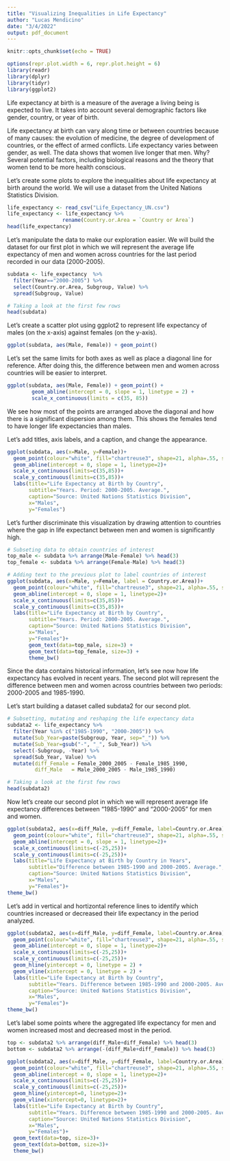 ```yaml
---
title: "Visualizing Inequalities in Life Expectancy"
author: "Lucas Mendicino"
date: "3/4/2022"
output: pdf_document
---
```


```r
knitr::opts_chunk$set(echo = TRUE)
```


```r
options(repr.plot.width = 6, repr.plot.height = 6)
library(readr)
library(dplyr)
library(tidyr)
library(ggplot2)
```


Life expectancy at birth is a measure of the average a living being is expected to live. It takes into account several demographic factors like gender, country, or year of birth.

Life expectancy at birth can vary along time or between countries because of many causes: the evolution of medicine, the degree of development of countries, or the effect of armed conflicts. Life expectancy varies between gender, as well. The data shows that women live longer that men. Why? Several potential factors, including biological reasons and the theory that women tend to be more health conscious.

Let's create some plots to explore the inequalities about life expectancy at birth around the world. We will use a dataset from the United Nations Statistics Division.

```r
life_expectancy <- read_csv("Life_Expectancy_UN.csv")
life_expectancy <- life_expectancy %>%
                  rename(Country.or.Area = `Country or Area`)
head(life_expectancy)
```

Let's manipulate the data to make our exploration easier. We will build the dataset for our first plot in which we will represent the average life expectancy of men and women across countries for the last period recorded in our data (2000-2005).


```r
subdata <- life_expectancy  %>% 
  filter(Year=="2000-2005") %>% 
  select(Country.or.Area, Subgroup, Value) %>% 
  spread(Subgroup, Value)

# Taking a look at the first few rows
head(subdata)
```

Let's create a scatter plot using ggplot2 to represent life expectancy of males (on the x-axis) against females (on the y-axis).


```r
ggplot(subdata, aes(Male, Female)) + geom_point()
```

Let's set the same limits for both axes as well as place a diagonal line for reference. After doing this, the difference between men and women across countries will be easier to interpret.


```r
ggplot(subdata, aes(Male, Female)) + geom_point() +
        geom_abline(intercept = 0, slope = 1, linetype = 2) +
        scale_x_continuous(limits = c(35, 85))
```

We see how most of the points are arranged above the diagonal and how there is a significant dispersion among them. This shows the females tend to have longer life expectancies than males.

Let's add titles, axis labels, and a caption, and change the appearance.

```r
ggplot(subdata, aes(x=Male, y=Female))+
  geom_point(colour="white", fill="chartreuse3", shape=21, alpha=.55, size=5)+
  geom_abline(intercept = 0, slope = 1, linetype=2)+
  scale_x_continuous(limits=c(35,85))+
  scale_y_continuous(limits=c(35,85))+
  labs(title="Life Expectancy at Birth by Country",
       subtitle="Years. Period: 2000-2005. Average.",
       caption="Source: United Nations Statistics Division",
       x="Males",
       y="Females")
```

Let's further discriminate this visualization by drawing attention to countries where the gap in life expectanct between men and women is significantly high.

```r
# Subseting data to obtain countries of interest
top_male <- subdata %>% arrange(Male-Female) %>% head(3)
top_female <- subdata %>% arrange(Female-Male) %>% head(3)

# Adding text to the previous plot to label countries of interest
ggplot(subdata, aes(x=Male, y=Female, label = Country.or.Area))+
  geom_point(colour="white", fill="chartreuse3", shape=21, alpha=.55, size=5)+
  geom_abline(intercept = 0, slope = 1, linetype=2)+
  scale_x_continuous(limits=c(35,85))+
  scale_y_continuous(limits=c(35,85))+
  labs(title="Life Expectancy at Birth by Country",
       subtitle="Years. Period: 2000-2005. Average.",
       caption="Source: United Nations Statistics Division",
       x="Males",
       y="Females")+
       geom_text(data=top_male, size=3) +
       geom_text(data=top_female, size=3) +
       theme_bw()
```


Since the data contains historical information, let's see now how life expectancy has evolved in recent years. The second plot will represent the difference between men and women across countries between two periods: 2000-2005 and 1985-1990.

Let's start building a dataset called subdata2 for our second plot.


```r
# Subsetting, mutating and reshaping the life expectancy data
subdata2 <- life_expectancy %>% 
  filter(Year %in% c("1985-1990", "2000-2005")) %>% 
  mutate(Sub_Year=paste(Subgroup, Year, sep="_")) %>% 
  mutate(Sub_Year=gsub("-", "_", Sub_Year)) %>% 
  select(-Subgroup, -Year) %>% 
  spread(Sub_Year, Value) %>% 
  mutate(diff_Female = Female_2000_2005 - Female_1985_1990, 
         diff_Male   = Male_2000_2005 - Male_1985_1990)

# Taking a look at the first few rows
head(subdata2)
```

Now let's create our second plot in which we will represent average life expectancy differences between "1985-1990" and "2000-2005" for men and women.

```r
ggplot(subdata2, aes(x=diff_Male, y=diff_Female, label=Country.or.Area))+
  geom_point(colour="white", fill="chartreuse3", shape=21, alpha=.55, size=5)+
  geom_abline(intercept = 0, slope = 1, linetype=2)+
  scale_x_continuous(limits=c(-25,25))+
  scale_y_continuous(limits=c(-25,25))+
  labs(title="Life Expectancy at Birth by Country in Years",
       subtitle="Difference between 1985-1990 and 2000-2005. Average.",
       caption="Source: United Nations Statistics Division",
       x="Males",
       y="Females")+
theme_bw()
```

Let's add in vertical and hortizontal reference lines to identify which countries increased or decreased their life expectancy in the period analyzed.


```r
ggplot(subdata2, aes(x=diff_Male, y=diff_Female, label=Country.or.Area))+
  geom_point(colour="white", fill="chartreuse3", shape=21, alpha=.55, size=5)+
  geom_abline(intercept = 0, slope = 1, linetype=2)+
  scale_x_continuous(limits=c(-25,25))+
  scale_y_continuous(limits=c(-25,25))+
  geom_hline(yintercept = 0, linetype = 2) +
  geom_vline(xintercept = 0, linetype = 2) +
  labs(title="Life Expectancy at Birth by Country",
       subtitle="Years. Difference between 1985-1990 and 2000-2005. Average.",
       caption="Source: United Nations Statistics Division",
       x="Males",
       y="Females")+
theme_bw()
```


Let's label some points where the aggregated life expectancy for men and women increased most and decreased most in the period.

```r
top <- subdata2 %>% arrange(diff_Male+diff_Female) %>% head(3)
bottom <- subdata2 %>% arrange(-(diff_Male+diff_Female)) %>% head(3)

ggplot(subdata2, aes(x=diff_Male, y=diff_Female, label=Country.or.Area), guide=FALSE)+
  geom_point(colour="white", fill="chartreuse3", shape=21, alpha=.55, size=5)+
  geom_abline(intercept = 0, slope = 1, linetype=2)+
  scale_x_continuous(limits=c(-25,25))+
  scale_y_continuous(limits=c(-25,25))+
  geom_hline(yintercept=0, linetype=2)+
  geom_vline(xintercept=0, linetype=2)+
  labs(title="Life Expectancy at Birth by Country",
       subtitle="Years. Difference between 1985-1990 and 2000-2005. Average.",
       caption="Source: United Nations Statistics Division",
       x="Males",
       y="Females")+
  geom_text(data=top, size=3)+
  geom_text(data=bottom, size=3)+
  theme_bw()
```


